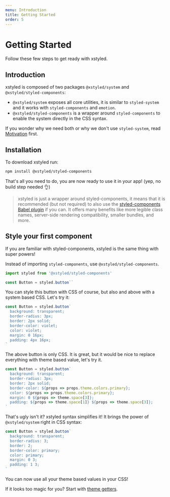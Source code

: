 ```yaml
---
menu: Introduction
title: Getting Started
order: 5
---
```


# Getting Started

Follow these few steps to get ready with xstyled.

## Introduction

xstyled is composed of two packages `@xstyled/system` and `@xstyled/styled-components`:

- `@xstyled/system` exposes all core utilities, it is similar to `styled-system` and it works with `styled-components` and `emotion`.
- `@xstyled/styled-components` is a wrapper around `styled-components` to enable the system directly in the CSS syntax.

If you wonder why we need both or why we don't use `styled-system`, read [Motivation](/docs/motivation) first.

## Installation

To download xstyled run:

```bash
npm install @xstyled/styled-components
```

That's all you need to do, you are now ready to use it in your app! (yep, no build step needed 👌)

> xstyled is just a wrapper around styled-components, it means that it is recommended (but not required) to also use the [styled-components Babel plugin](https://github.com/styled-components/babel-plugin-styled-components) if you can. It offers many benefits like more legible class names, server-side rendering compatibility, smaller bundles, and more.

## Style your first component

If you are familiar with styled-components, xstyled is the same thing with super powers!

Instead of importing `styled-components`, use `@xstyled/styled-components`.

```js
import styled from '@xstyled/styled-components'

const Button = styled.button``
```

You can style this button with CSS of course, but also and above with a system based CSS. Let's try it:

```js
const Button = styled.button`
  background: transparent;
  border-radius: 3px;
  border: 2px solid;
  border-color: violet;
  color: violet;
  margin: 0 16px;
  padding: 4px 16px;
`
```

The above button is only CSS. It is great, but it would be nice to replace everything with theme based value, let's try it.

```js
const Button = styled.button`
  background: transparent;
  border-radius: 3px;
  border: 2px solid;
  border-color: ${props => props.theme.colors.primary};
  color: ${props => props.theme.colors.primary};
  margin: 0 ${props => theme.space[3]};
  padding: ${props => theme.space[1]} ${props => theme.space[3]};
`
```

That's ugly isn't it? xstyled syntax simplifies it! It brings the power of `@xstyled/system` right in CSS syntax:

```js
const Button = styled.button`
  background: transparent;
  border-radius: 3;
  border: 2;
  border-color: primary;
  color: primary;
  margin: 0 3;
  padding: 1 3;
`
```

You can now use all your theme based values in your CSS!

If it looks too magic for you? Start with [theme getters](http://localhost:8000/docs/system-utilities/#theme-getters).
